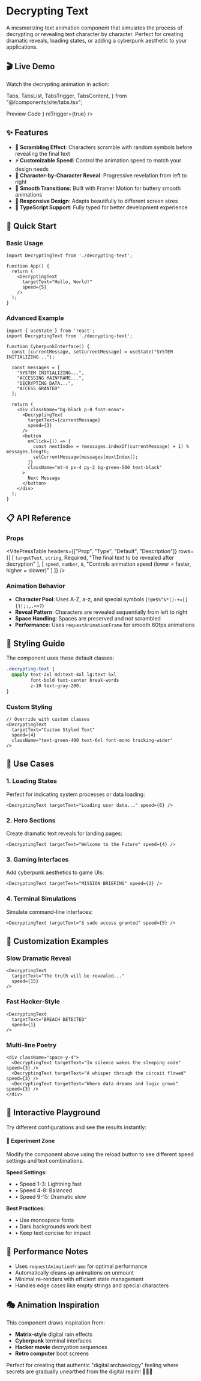 # Decrypting Text

A mesmerizing text animation component that simulates the process of decrypting or revealing text character by character. Perfect for creating dramatic reveals, loading states, or adding a cyberpunk aesthetic to your applications.

## 🎬 Live Demo

Watch the decrypting animation in action:

  Tabs,
  TabsList,
  TabsTrigger,
  TabsContent,
} from "@/components/site/tabs.tsx";

<Tabs defaultValue="preview" className="mb-8">
  <TabsList>
    <TabsTrigger value="preview">Preview</TabsTrigger>
    <TabsTrigger value="code">Code</TabsTrigger>
  </TabsList>
  <TabsContent value="preview">
    <ComponentRenderer component={<DecryptingView />} reTrigger={true} />
  </TabsContent>
  <TabsContent value="code">
    <CodeBlock filePath="src/app/components/decrypting/decrypting.tsx" />
  </TabsContent>
</Tabs>

## ✨ Features

- **🔐 Scrambling Effect**: Characters scramble with random symbols before revealing the final text
- **⚡ Customizable Speed**: Control the animation speed to match your design needs
- **🎯 Character-by-Character Reveal**: Progressive revelation from left to right
- **🎨 Smooth Transitions**: Built with Framer Motion for buttery smooth animations
- **📱 Responsive Design**: Adapts beautifully to different screen sizes
- **🔧 TypeScript Support**: Fully typed for better development experience


## 🚀 Quick Start

### Basic Usage

```tsx
import DecryptingText from './decrypting-text';

function App() {
  return (
    <DecryptingText
      targetText="Hello, World!"
      speed={5}
    />
  );
}
```

### Advanced Example

```tsx
import { useState } from 'react';
import DecryptingText from './decrypting-text';

function CyberpunkInterface() {
  const [currentMessage, setCurrentMessage] = useState("SYSTEM INITIALIZING...");

  const messages = [
    "SYSTEM INITIALIZING...",
    "ACCESSING MAINFRAME...",
    "DECRYPTING DATA...",
    "ACCESS GRANTED"
  ];

  return (
    <div className="bg-black p-8 font-mono">
      <DecryptingText
        targetText={currentMessage}
        speed={3}
      />
      <button
        onClick={() => {
          const nextIndex = (messages.indexOf(currentMessage) + 1) % messages.length;
          setCurrentMessage(messages[nextIndex]);
        }}
        className="mt-4 px-4 py-2 bg-green-500 text-black"
      >
        Next Message
      </button>
    </div>
  );
}
```

## 📋 API Reference

### Props

<VitePressTable
  headers={["Prop", "Type", "Default", "Description"]}
  rows={[
    [
      <code className="text-blue-600 dark:text-blue-400 font-semibold">targetText</code>,
      <code className="text-purple-600 dark:text-purple-400">string</code>,
      <span className="text-red-600 dark:text-red-400 font-semibold">Required</span>,
      "The final text to be revealed after decryption"
    ],
    [
      <code className="text-blue-600 dark:text-blue-400 font-semibold">speed</code>,
      <code className="text-purple-600 dark:text-purple-400">number</code>,
      <code className="text-green-600 dark:text-green-400">8</code>,
      "Controls animation speed (lower = faster, higher = slower)"
    ]
  ]}
/>

### Animation Behavior

- **Character Pool**: Uses A-Z, a-z, and special symbols (`!@#$%^&*()-+=[]{}|;:,.<>?`)
- **Reveal Pattern**: Characters are revealed sequentially from left to right
- **Space Handling**: Spaces are preserved and not scrambled
- **Performance**: Uses `requestAnimationFrame` for smooth 60fps animations

## 🎨 Styling Guide

The component uses these default classes:

```css
.decrypting-text {
  @apply text-2xl md:text-4xl lg:text-5xl
         font-bold text-center break-words
         z-10 text-gray-200;
}
```

### Custom Styling

```tsx
// Override with custom classes
<DecryptingText
  targetText="Custom Styled Text"
  speed={4}
  className="text-green-400 text-6xl font-mono tracking-wider"
/>
```

## 🎯 Use Cases

### 1. **Loading States**
Perfect for indicating system processes or data loading:

```tsx
<DecryptingText targetText="Loading user data..." speed={6} />
```

### 2. **Hero Sections**
Create dramatic text reveals for landing pages:

```tsx
<DecryptingText targetText="Welcome to the Future" speed={4} />
```

### 3. **Gaming Interfaces**
Add cyberpunk aesthetics to game UIs:

```tsx
<DecryptingText targetText="MISSION BRIEFING" speed={2} />
```

### 4. **Terminal Simulations**
Simulate command-line interfaces:

```tsx
<DecryptingText targetText="$ sudo access granted" speed={5} />
```

## 🔧 Customization Examples

### Slow Dramatic Reveal

```tsx
<DecryptingText
  targetText="The truth will be revealed..."
  speed={15}
/>
```

### Fast Hacker-Style

```tsx
<DecryptingText
  targetText="BREACH DETECTED"
  speed={1}
/>
```

### Multi-line Poetry

```tsx
<div className="space-y-4">
  <DecryptingText targetText="In silence wakes the sleeping code" speed={3} />
  <DecryptingText targetText="A whisper through the circuit flowed" speed={3} />
  <DecryptingText targetText="Where data dreams and logic grows" speed={3} />
</div>
```

## 🎪 Interactive Playground

Try different configurations and see the results instantly:

<div className="bg-gray-900 p-6 rounded-lg border border-gray-700 my-6">
  <h4 className="text-green-400 font-mono mb-4">🔬 Experiment Zone</h4>
  <p className="text-gray-300 text-sm mb-4">
    Modify the component above using the reload button to see different speed settings and text combinations.
  </p>
  <div className="grid grid-cols-1 md:grid-cols-2 gap-4 text-sm">
    <div>
      <strong className="text-blue-400">Speed Settings:</strong>
      <ul className="text-gray-300 mt-2 space-y-1">
        <li>• Speed 1-3: Lightning fast</li>
        <li>• Speed 4-8: Balanced</li>
        <li>• Speed 9-15: Dramatic slow</li>
      </ul>
    </div>
    <div>
      <strong className="text-purple-400">Best Practices:</strong>
      <ul className="text-gray-300 mt-2 space-y-1">
        <li>• Use monospace fonts</li>
        <li>• Dark backgrounds work best</li>
        <li>• Keep text concise for impact</li>
      </ul>
    </div>
  </div>
</div>

## 🚨 Performance Notes

- Uses `requestAnimationFrame` for optimal performance
- Automatically cleans up animations on unmount
- Minimal re-renders with efficient state management
- Handles edge cases like empty strings and special characters

## 🎭 Animation Inspiration

This component draws inspiration from:
- **Matrix-style** digital rain effects
- **Cyberpunk** terminal interfaces
- **Hacker movie** decryption sequences
- **Retro computer** boot screens

Perfect for creating that authentic "digital archaeology" feeling where secrets are gradually unearthed from the digital realm! 🕵️‍♂️✨

